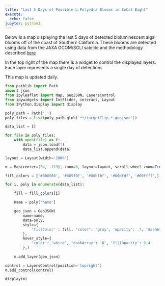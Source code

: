 ```yaml
---
title: "Last 5 Days of Possible L.Polyedra Blooms in SoCal Bight"
execute: 
  echo: false
jupyter: python3
---
```


Below is a map displaying the last 5 days of detected bioluminescent algal blooms off of the coast of Southern California. These blooms are detected using data from the JAXA GCOM/SGLI satelite and the methodology described [here](methods.qmd)

In the top right of the map there is a widget to control the displayed layers. Each layer represents a single day of detections

This map is updated daily.

```python
from pathlib import Path
import json
from ipyleaflet import Map, GeoJSON, LayersControl
from ipywidgets import IntSlider, interact, Layout
from IPython.display import display

poly_path = Path('.')
poly_files = list(poly_path.glob('**/targetClip_*.geojson'))

data_list = []

for file in poly_files:
    with open(file) as f:
        data = json.load(f)
        data_list.append(data)

layout = Layout(width='100%')

m = Map(center=(34, -119), zoom=8, layout=layout, scroll_wheel_zoom=True)

fill_colors = ['#008080', '#009f9f', '#00bfbf', '#00dfdf', '#00ffff',]

for i, poly in enumerate(data_list):

    fill = fill_colors[i]

    name = poly['name']

    geo_json = GeoJSON(
        name=name,
        data=poly,
        style={
            'fillColor' : fill, 'color': 'gray', 'opacity': .7, 'dashArray': '0', 'fillOpacity': 0.5, 'weight': 1
        },
        hover_style={
            'color': 'white', 'dashArray': '0', 'fillOpacity': 0.4
        },)
    
    m.add_layer(geo_json)

control = LayersControl(position='topright')
m.add_control(control)

display(m)
```